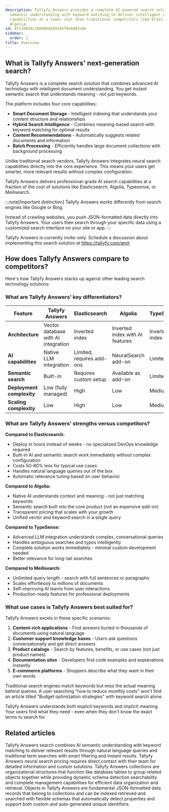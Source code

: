 ```yaml
---
description: Tallyfy Answers provides a complete AI-powered search solution that combines
  semantic understanding with keyword matching to deliver intelligent document search
  capabilities at a lower cost than traditional competitors like Elasticsearch or
  Algolia.
id: 8f1160d4c28040b4b59346f9eb903a9e
sidebar:
  order: 1
title: Overview
---
```


## What is Tallyfy Answers' next-generation search?

Tallyfy Answers is a complete search solution that combines advanced AI technology with intelligent document understanding. You get instant semantic search that understands meaning - not just keywords.

The platform includes four core capabilities:

* **Smart Document Storage** - Intelligent indexing that understands your content structure and relationships
* **Hybrid Search Intelligence** - Combines meaning-based search with keyword matching for optimal results
* **Content Recommendations** - Automatically suggests related documents and information
* **Batch Processing** - Efficiently handles large document collections with background processing

Unlike traditional search vendors, Tallyfy Answers integrates neural search capabilities directly into the core experience. This means your users get smarter, more relevant results without complex configuration.

Tallyfy Answers delivers professional-grade AI search capabilities at a fraction of the cost of solutions like Elasticsearch, Algolia, Typesense, or Meilisearch.

:::note[Important distinction]
Tallyfy Answers works differently from search engines like Google or Bing.

Instead of crawling websites, you push JSON-formatted data directly into Tallyfy Answers. Your users then search through your specific data using a customized search interface on your site or app.
:::

Tallyfy Answers is currently invite-only. Schedule a discussion about implementing this search solution at https://tallyfy.com/amit

## How does Tallyfy Answers compare to competitors?

Here's how Tallyfy Answers stacks up against other leading search technology solutions:

### What are Tallyfy Answers' key differentiators?

| Feature | Tallyfy Answers | Elasticsearch | Algolia | TypeSense | Meilisearch |
|---------|----------------|--------------|---------|-----------|-------------|
| **Architecture** | Vector database with AI integration | Inverted index | Inverted index with AI features | Inverted index | Inverted index |
| **AI capabilities** | Native LLM integration | Limited, requires add-ons | NeuralSearch add-on | Limited | Limited |
| **Semantic search** | Built-in | Requires custom setup | Available as add-on | Limited | Limited |
| **Deployment complexity** | Low (fully managed) | High | Low | Medium | Medium |
| **Scaling complexity** | Low | High | Low | Medium | Medium |

### What are Tallyfy Answers' strengths versus competitors?

**Compared to Elasticsearch:**
- Deploy in hours instead of weeks - no specialized DevOps knowledge required
- Built-in AI and semantic search work immediately without complex configuration
- Costs 50-80% less for typical use cases
- Handles natural language queries out of the box
- Automatic relevance tuning based on user behavior

**Compared to Algolia:**
- Native AI understands context and meaning - not just matching keywords
- Semantic search built into the core product (not an expensive add-on)
- Transparent pricing that scales with your growth
- Unified vector and keyword search in a single query

**Compared to TypeSense:**
- Advanced LLM integration understands complex, conversational queries
- Handles ambiguous searches and typos intelligently
- Complete solution works immediately - minimal custom development needed
- Better relevance for long-tail searches

**Compared to Meilisearch:**
- Unlimited query length - search with full sentences or paragraphs
- Scales effortlessly to millions of documents
- Self-improving AI learns from user interactions
- Production-ready features for professional deployments

### What use cases is Tallyfy Answers best suited for?

Tallyfy Answers excels in these specific scenarios:

1. **Content-rich applications** - Find answers buried in thousands of documents using natural language
2. **Customer support knowledge bases** - Users ask questions conversationally and get direct answers
3. **Product catalogs** - Search by features, benefits, or use cases (not just product names)
4. **Documentation sites** - Developers find code examples and explanations instantly
5. **E-commerce platforms** - Shoppers describe what they want in their own words

Traditional search engines match keywords but miss the actual meaning behind queries. A user searching "how to reduce monthly costs" won't find an article titled "Budget optimization strategies" with keyword search alone.

Tallyfy Answers understands both explicit keywords and implicit meaning. Your users find what they need - even when they don't know the exact terms to search for.


## Related articles
<CardGrid>
<LinkTitleCard header="<b>Answers > Search</b>" href="/products/answers/search/" > Tallyfy Answers search combines AI semantic understanding with keyword matching to deliver relevant results through natural language queries and traditional term searches with smart filtering and instant results. </LinkTitleCard>
<LinkTitleCard header="<b>Answers > Pricing for Answers neural search</b>" href="/products/answers/pricing/" > Tallyfy Answers neural search pricing requires direct contact with their team for detailed information and custom solutions. </LinkTitleCard>
<LinkTitleCard header="<b>Answers > Collections</b>" href="/products/answers/collections/" > Tallyfy Answers collections are organizational structures that function like database tables to group related objects together while providing dynamic schema detection searchability and complete management capabilities for efficient data organization and retrieval. </LinkTitleCard>
<LinkTitleCard header="<b>Answers > Objects</b>" href="/products/answers/objects/" > Objects in Tallyfy Answers are fundamental JSON-formatted data records that belong to collections and can be indexed retrieved and searched with flexible schemas that automatically detect properties and support both custom and auto-generated unique identifiers. </LinkTitleCard>
</CardGrid>